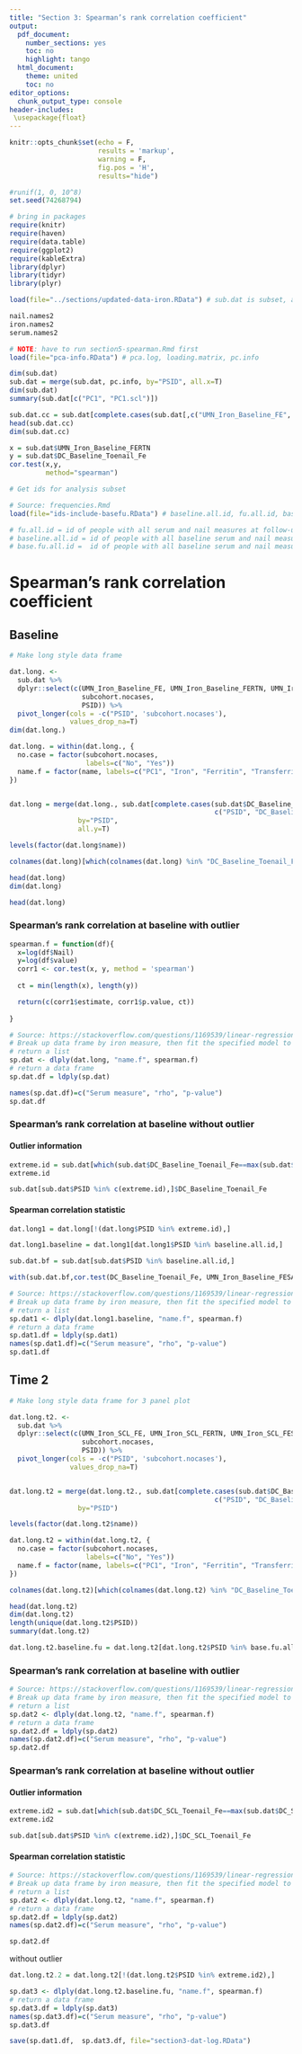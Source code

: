 ```yaml
---
title: "Section 3: Spearman’s rank correlation coefficient"
output:
  pdf_document:
    number_sections: yes
    toc: no
    highlight: tango
  html_document:
    theme: united
    toc: no
editor_options:
  chunk_output_type: console
header-includes:
 \usepackage{float}
---
```



```r
knitr::opts_chunk$set(echo = F, 
                      results = 'markup',
                      warning = F,
                      fig.pos = 'H',
                      results="hide")

#runif(1, 0, 10^8)
set.seed(74268794)

```


```r
# bring in packages
require(knitr)
require(haven)
require(data.table)
require(ggplot2)
require(kableExtra)
library(dplyr)
library(tidyr)
library(plyr)

```


```r

load(file="../sections/updated-data-iron.RData") # sub.dat is subset, all.dat is total data

nail.names2
iron.names2
serum.names2

# NOTE: have to run section5-spearman.Rmd first 
load(file="pca-info.RData") # pca.log, loading.matrix, pc.info

dim(sub.dat)
sub.dat = merge(sub.dat, pc.info, by="PSID", all.x=T)
dim(sub.dat)
summary(sub.dat[c("PC1", "PC1.scl")])

sub.dat.cc = sub.dat[complete.cases(sub.dat[,c("UMN_Iron_Baseline_FE", "DC_Baseline_Toenail_Fe")]),]
head(sub.dat.cc)
dim(sub.dat.cc)

x = sub.dat$UMN_Iron_Baseline_FERTN
y = sub.dat$DC_Baseline_Toenail_Fe
cor.test(x,y,
         method="spearman")

```

```r

# Get ids for analysis subset

# Source: frequencies.Rmd
load(file="ids-include-basefu.RData") # baseline.all.id, fu.all.id, base.fu.all.id

# fu.all.id = id of people with all serum and nail measures at follow-up 
# baseline.all.id = id of people with all baseline serum and nail measures
# base.fu.all.id =  id of people with all baseline serum and nail measures AND follow-up measures

```


# Spearman’s rank correlation coefficient # {#spearman}

## Baseline


```r
# Make long style data frame 

dat.long. <- 
  sub.dat %>% 
  dplyr::select(c(UMN_Iron_Baseline_FE, UMN_Iron_Baseline_FERTN, UMN_Iron_Baseline_FESAT, PC1,
                  subcohort.nocases,
                  PSID)) %>% 
  pivot_longer(cols = -c("PSID", 'subcohort.nocases'),
               values_drop_na=T)
dim(dat.long.)

dat.long. = within(dat.long., {
  no.case = factor(subcohort.nocases,
                   labels=c("No", "Yes"))
  name.f = factor(name, labels=c("PC1", "Iron", "Ferritin", "Transferrin Saturation"))
})


dat.long = merge(dat.long., sub.dat[complete.cases(sub.dat$DC_Baseline_Toenail_Fe),
                                                   c("PSID", "DC_Baseline_Toenail_Fe")], 
                 by="PSID",
                 all.y=T)

levels(factor(dat.long$name))

colnames(dat.long)[which(colnames(dat.long) %in% "DC_Baseline_Toenail_Fe")]="Nail"

head(dat.long)
dim(dat.long)

head(dat.long)


```


### Spearman's rank correlation at baseline with outlier


```r

spearman.f = function(df){
  x=log(df$Nail)
  y=log(df$value)
  corr1 <- cor.test(x, y, method = 'spearman')
  
  ct = min(length(x), length(y))

  return(c(corr1$estimate, corr1$p.value, ct))
  
}

# Source: https://stackoverflow.com/questions/1169539/linear-regression-and-group-by-in-r
# Break up data frame by iron measure, then fit the specified model to each piece and
# return a list
sp.dat <- dlply(dat.long, "name.f", spearman.f)
# return a data frame
sp.dat.df = ldply(sp.dat)

names(sp.dat.df)=c("Serum measure", "rho", "p-value")
sp.dat.df

```


### Spearman's rank correlation at baseline without outlier

#### Outlier information

```r

extreme.id = sub.dat[which(sub.dat$DC_Baseline_Toenail_Fe==max(sub.dat$DC_Baseline_Toenail_Fe, na.rm=T)),]$PSID
extreme.id

sub.dat[sub.dat$PSID %in% c(extreme.id),]$DC_Baseline_Toenail_Fe

```

#### Spearman correlation statistic

```r

dat.long1 = dat.long[!(dat.long$PSID %in% extreme.id),]

dat.long1.baseline = dat.long1[dat.long1$PSID %in% baseline.all.id,]

sub.dat.bf = sub.dat[sub.dat$PSID %in% baseline.all.id,]

with(sub.dat.bf,cor.test(DC_Baseline_Toenail_Fe, UMN_Iron_Baseline_FESAT, method='spearman'))

# Source: https://stackoverflow.com/questions/1169539/linear-regression-and-group-by-in-r
# Break up data frame by iron measure, then fit the specified model to each piece and
# return a list
sp.dat1 <- dlply(dat.long1.baseline, "name.f", spearman.f)
# return a data frame
sp.dat1.df = ldply(sp.dat1)
names(sp.dat1.df)=c("Serum measure", "rho", "p-value")
sp.dat1.df

```


## Time 2


```r
# Make long style data frame for 3 panel plot

dat.long.t2. <- 
  sub.dat %>% 
  dplyr::select(c(UMN_Iron_SCL_FE, UMN_Iron_SCL_FERTN, UMN_Iron_SCL_FESAT, PC1.scl,
                  subcohort.nocases,
                  PSID)) %>% 
  pivot_longer(cols = -c("PSID", 'subcohort.nocases'),
               values_drop_na=T)


dat.long.t2 = merge(dat.long.t2., sub.dat[complete.cases(sub.dat$DC_Baseline_Toenail_Fe),
                                                   c("PSID", "DC_Baseline_Toenail_Fe")], 
                 by="PSID")

levels(factor(dat.long.t2$name))

dat.long.t2 = within(dat.long.t2, {
  no.case = factor(subcohort.nocases,
                   labels=c("No", "Yes"))
  name.f = factor(name, labels=c("PC1", "Iron", "Ferritin", "Transferrin Saturation"))
})

colnames(dat.long.t2)[which(colnames(dat.long.t2) %in% "DC_Baseline_Toenail_Fe")]="Nail"

head(dat.long.t2)
dim(dat.long.t2)
length(unique(dat.long.t2$PSID))
summary(dat.long.t2)

dat.long.t2.baseline.fu = dat.long.t2[dat.long.t2$PSID %in% base.fu.all.id,]

```

### Spearman's rank correlation at baseline with outlier

```r

# Source: https://stackoverflow.com/questions/1169539/linear-regression-and-group-by-in-r
# Break up data frame by iron measure, then fit the specified model to each piece and
# return a list
sp.dat2 <- dlply(dat.long.t2, "name.f", spearman.f)
# return a data frame
sp.dat2.df = ldply(sp.dat2)
names(sp.dat2.df)=c("Serum measure", "rho", "p-value")
sp.dat2.df

```


### Spearman's rank correlation at baseline without outlier

#### Outlier information

```r

extreme.id2 = sub.dat[which(sub.dat$DC_SCL_Toenail_Fe==max(sub.dat$DC_SCL_Toenail_Fe, na.rm=T)),]$PSID
extreme.id2

sub.dat[sub.dat$PSID %in% c(extreme.id2),]$DC_SCL_Toenail_Fe

```

#### Spearman correlation statistic


```r

# Source: https://stackoverflow.com/questions/1169539/linear-regression-and-group-by-in-r
# Break up data frame by iron measure, then fit the specified model to each piece and
# return a list
sp.dat2 <- dlply(dat.long.t2, "name.f", spearman.f)
# return a data frame
sp.dat2.df = ldply(sp.dat2)
names(sp.dat2.df)=c("Serum measure", "rho", "p-value")

sp.dat2.df

```

without outlier

```r

dat.long.t2.2 = dat.long.t2[!(dat.long.t2$PSID %in% extreme.id2),]

sp.dat3 <- dlply(dat.long.t2.baseline.fu, "name.f", spearman.f)
# return a data frame
sp.dat3.df = ldply(sp.dat3)
names(sp.dat3.df)=c("Serum measure", "rho", "p-value")
sp.dat3.df

```


```r

save(sp.dat1.df,  sp.dat3.df, file="section3-dat-log.RData")

```

